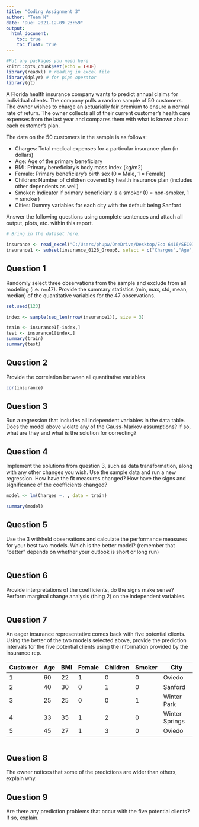 ---
title: "Coding Assignment 3"
author: "Team N"
date: "Due: 2021-12-09 23:59"
output: 
  html_document:
    toc: true
    toc_float: true
---

```{r setup, include=FALSE}
#Put any packages you need here
knitr::opts_chunk$set(echo = TRUE)
library(readxl) # reading in excel file
library(dplyr) # for pipe operator
library(gt)
```

A Florida health insurance company wants to predict annual claims for individual clients. The company pulls a random sample of 50 customers. The owner wishes to charge an actuarially fair premium to ensure a normal rate of return. The owner collects all of their current customer’s health care expenses from the last year and compares them with what is known about each customer’s plan. 

The data on the 50 customers in the sample is as follows:

-	Charges: Total medical expenses for a particular insurance plan (in dollars)
-	Age: Age of the primary beneficiary
-	BMI: Primary beneficiary’s body mass index (kg/m2)
-	Female: Primary beneficiary’s birth sex (0 = Male, 1 = Female)
-	Children: Number of children covered by health insurance plan (includes other dependents as well)
-	Smoker: Indicator if primary beneficiary is a smoker (0 = non-smoker, 1 = smoker)
-	Cities: Dummy variables for each city with the default being Sanford

Answer the following questions using complete sentences and attach all output, plots, etc. within this report.


```{r dataset, include=FALSE}
# Bring in the dataset here.

insurance <- read_excel("C:/Users/phupw/OneDrive/Desktop/Eco 6416/SEC0126GROUP06/Data/insurance_0126_Group6.xlsx")
insurance1 <- subset(insurance_0126_Group6, select = c("Charges","Age","BMI","Children"))
```



## Question 1

Randomly select three observations from the sample and exclude from all modeling (i.e. n=47). Provide the summary statistics (min, max, std, mean, median) of the quantitative variables for the 47 observations.

```{r q1}
set.seed(123)

index <- sample(seq_len(nrow(insurance1)), size = 3)

train <- insurance1[-index,]
test <- insurance1[index,]
summary(train)
summary(test)
```


## Question 2

Provide the correlation between all quantitative variables

```{r}
cor(insurance)
```


## Question 3

Run a regression that includes all independent variables in the data table. Does the model above violate any of the Gauss-Markov assumptions? If so, what are they and what is the solution for correcting?


## Question 4

Implement the solutions from question 3, such as data transformation, along with any other changes you wish. Use the sample data and run a new regression. How have the fit measures changed? How have the signs and significance of the coefficients changed?

```{r q3}
model <- lm(Charges ~. , data = train)

summary(model)
```

## Question 5

Use the 3 withheld observations and calculate the performance measures for your best two models. Which is the better model? (remember that "better" depends on whether your outlook is short or long run)

```{r q4}

```


## Question 6

Provide interpretations of the coefficients, do the signs make sense? Perform marginal change analysis (thing 2) on the independent variables.

```{r}

```

## Question 7

An eager insurance representative comes back with five potential clients. Using the better of the two models selected above, provide the prediction intervals for the five potential clients using the information provided by the insurance rep.

| Customer | Age | BMI | Female | Children | Smoker | City           |
| -------- | --- | --- | ------ | -------- | ------ | -------------- | 
| 1        | 60  | 22  | 1      | 0        | 0      | Oviedo         |
| 2        | 40  | 30  | 0      | 1        | 0      | Sanford        |
| 3        | 25  | 25  | 0      | 0        | 1      | Winter Park    |
| 4        | 33  | 35  | 1      | 2        | 0      | Winter Springs |
| 5        | 45  | 27  | 1      | 3        | 0      | Oviedo         |


```{r}

```

## Question 8

The owner notices that some of the predictions are wider than others, explain why.

## Question 9 

Are there any prediction problems that occur with the five potential clients? If so, explain.

